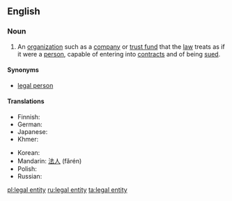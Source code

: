 {{also|legal-entity}}
==English==
{{wikipedia|lang=en}}

===Noun===
{{en-noun|head=[[legal]] [[entity]]|legal entities}}

# An [[organization]] such as a [[company]] or [[trust fund]] that the [[law]] treats as if it were a [[person]], capable of entering into [[contract]]s and of being [[sued]].

====Synonyms====
* [[legal person]]

====Translations====
{{trans-top|organisation that the law treats as a legal person}}
* Finnish: {{t+|fi|oikeushenkilö}}
* German: {{t-|de|Legaleinheit|f}}
* Japanese: {{t+|ja|法人|tr=hōjin}}
* Khmer: {{t-|km|និតិបុគ្គល|tr=niteh bokol}}
{{trans-mid}}
* Korean: {{t+|ko|법인|tr=beob in}}
* Mandarin: [[法人]] (fǎrén)
* Polish: {{t+|pl|osoba prawna}}
* Russian: {{t+|ru|юриди́ческое лицо́|n|sc=Cyrl|tr=juridíčeskoje licó}}
{{trans-bottom}}

[[pl:legal entity]]
[[ru:legal entity]]
[[ta:legal entity]]